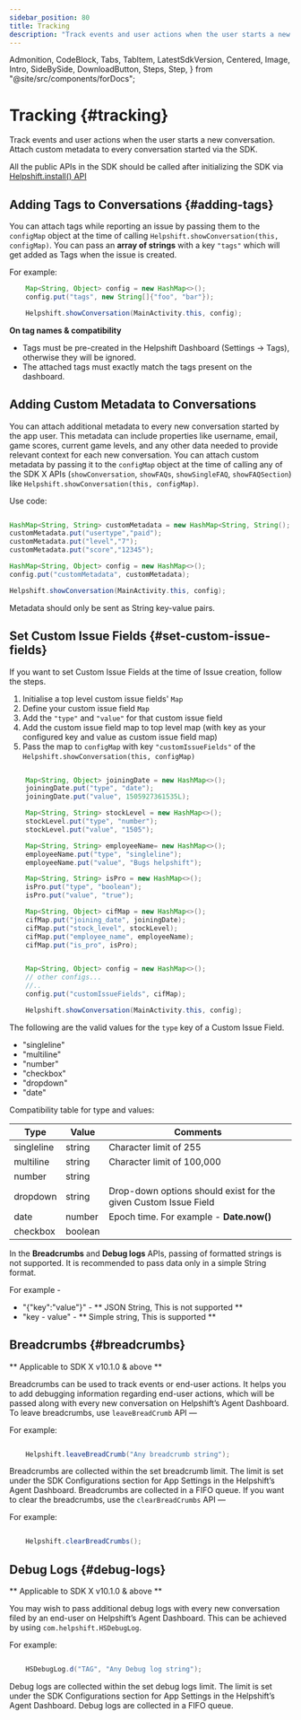 ```yaml
---
sidebar_position: 80
title: Tracking
description: "Track events and user actions when the user starts a new conversation.Attach custom metadata to every conversation started via the SDK."
---
```


  Admonition,
  CodeBlock,
  Tabs,
  TabItem,
  LatestSdkVersion,
  Centered,
  Image,
  Intro,
  SideBySide,
  DownloadButton,
  Steps,
  Step,
} from "@site/src/components/forDocs";

# Tracking {#tracking}

<Intro>

Track events and user actions when the user starts a new conversation.
Attach custom metadata to every conversation started via the SDK.

</Intro>

<Admonition type="info" title="Note">

All the public APIs in the SDK should be called after initializing the SDK via [Helpshift.install() API](/sdkx_android/getting-started#start-using)

</Admonition>

## Adding Tags to Conversations {#adding-tags}

You can attach tags while reporting an issue by passing them to the `configMap` object at the time of calling `Helpshift.showConversation(this, configMap)`. You can pass an **array of strings** with a key `"tags"` which will get added as Tags when the issue is created.

For example:

```java
    Map<String, Object> config = new HashMap<>();
    config.put("tags", new String[]{"foo", "bar"});

    Helpshift.showConversation(MainActivity.this, config);


```

<Admonition type="info" title="Note">

**On tag names & compatibility**

- Tags must be pre-created in the Helpshift Dashboard (Settings → Tags), otherwise they will be ignored.
- The attached tags must exactly match the tags present on the dashboard.

</Admonition>

## Adding Custom Metadata to Conversations

You can attach additional metadata to every new conversation started by the app user. This metadata can include properties like username, email, game scores, current game levels, and any other data needed to provide relevant context for each new conversation. You can attach custom metadata by passing it to the `configMap` object at the time of calling any of the SDK X APIs (`showConversation`, `showFAQs`, `showSingleFAQ`, `showFAQSection`) like `Helpshift.showConversation(this, configMap)`.

Use code:

```java

HashMap<String, String> customMetadata = new HashMap<String, String();
customMetadata.put("usertype","paid");
customMetadata.put("level","7");
customMetadata.put("score","12345");

HashMap<String, Object> config = new HashMap<>();
config.put("customMetadata", customMetadata);

Helpshift.showConversation(MainActivity.this, config);
```

<Admonition type="info" title="Note">

Metadata should only be sent as String key-value pairs.

</Admonition>

## Set Custom Issue Fields {#set-custom-issue-fields}

If you want to set Custom Issue Fields at the time of Issue creation, follow the steps.

1. Initialise a top level custom issue fields' `Map`
2. Define your custom issue field `Map`
3. Add the `"type"` and `"value"` for that custom issue field
4. Add the custom issue field map to top level map (with key as your configured key and value as custom issue field map)
5. Pass the map to `configMap` with key `"customIssueFields"` of the `Helpshift.showConversation(this, configMap)`

```java

    Map<String, Object> joiningDate = new HashMap<>();
    joiningDate.put("type", "date");
    joiningDate.put("value", 1505927361535L);

    Map<String, String> stockLevel = new HashMap<>();
    stockLevel.put("type", "number");
    stockLevel.put("value", "1505");

    Map<String, String> employeeName= new HashMap<>();
    employeeName.put("type", "singleline");
    employeeName.put("value", "Bugs helpshift");

    Map<String, String> isPro = new HashMap<>();
    isPro.put("type", "boolean");
    isPro.put("value", "true");

    Map<String, Object> cifMap = new HashMap<>();
    cifMap.put("joining_date", joiningDate);
    cifMap.put("stock_level", stockLevel);
    cifMap.put("employee_name", employeeName);
    cifMap.put("is_pro", isPro);


    Map<String, Object> config = new HashMap<>();
    // other configs...
    //..
    config.put("customIssueFields", cifMap);

    Helpshift.showConversation(MainActivity.this, config);


```

The following are the valid values for the `type` key of a Custom Issue Field.

- "singleline"
- "multiline"
- "number"
- "checkbox"
- "dropdown"
- "date"

Compatibility table for type and values:

| Type       | Value   | Comments                                                        |
| ---------- | ------- | --------------------------------------------------------------- |
| singleline | string  | Character limit of 255                                          |
| multiline  | string  | Character limit of 100,000                                      |
| number     | string  |                                                                 |
| dropdown   | string  | Drop-down options should exist for the given Custom Issue Field |
| date       | number  | Epoch time. For example - **Date.now()**                        |
| checkbox   | boolean |                                                                 |

<Admonition type="info" title="Note">

In the **Breadcrumbs** and **Debug logs** APIs, passing of formatted strings is not supported. It is recommended to pass data only in a simple String format.

For example - 
* "{\"key\":\"value\"}" - ** JSON String, This is not supported **
* "key - value" - ** Simple string, This is supported **

</Admonition>

## Breadcrumbs {#breadcrumbs}

<Admonition type="info" title="Note">

** Applicable to SDK X v10.1.0 & above **

</Admonition>

Breadcrumbs can be used to track events or end-user actions. It helps you to add debugging information regarding end-user actions, which will be passed along with every new conversation on Helpshift’s Agent Dashboard. To leave breadcrumbs, use `leaveBreadCrumb` API —

For example:

```java

    Helpshift.leaveBreadCrumb("Any breadcrumb string");

```

Breadcrumbs are collected within the set breadcrumb limit. The limit is set under the SDK Configurations section for App Settings in the Helpshift’s Agent Dashboard. Breadcrumbs are collected in a FIFO queue. If you want to clear the breadcrumbs, use the `clearBreadCrumbs` API —

For example:

```java

    Helpshift.clearBreadCrumbs();

```

## Debug Logs {#debug-logs}

<Admonition type="info" title="Note">

** Applicable to SDK X v10.1.0 & above **

</Admonition>

You may wish to pass additional debug logs with every new conversation filed by an end-user on Helpshift’s Agent Dashboard. This can be achieved by using `com.helpshift.HSDebugLog`.

For example:

```java

    HSDebugLog.d("TAG", "Any Debug log string");

```

Debug logs are collected within the set debug logs limit. The limit is set under the SDK Configurations section for App Settings in the Helpshift’s Agent Dashboard. Debug logs are collected in a FIFO queue.
